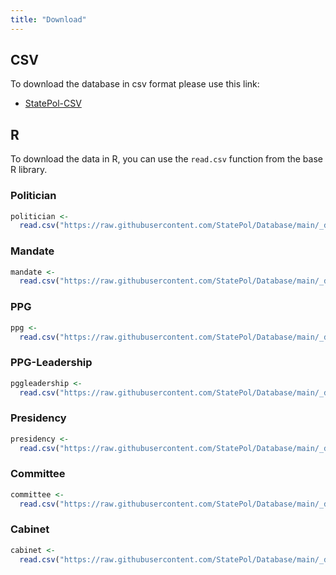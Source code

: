 ```yaml
---
title: "Download"
---
```


## CSV
To download the database in csv format please use this link:

* [StatePol-CSV](https://minhaskamal.github.io/DownGit/#/home?url=https://github.com/StatePol/Database/tree/main/_data)

## R
To download the data in R, you can use the `read.csv` function from the base R library.

### Politician
```r
politician <- 
  read.csv("https://raw.githubusercontent.com/StatePol/Database/main/_data/politicians.csv")
```

### Mandate
```r
mandate <- 
  read.csv("https://raw.githubusercontent.com/StatePol/Database/main/_data/mandate.csv")
```

### PPG
```r
ppg <- 
  read.csv("https://raw.githubusercontent.com/StatePol/Database/main/_data/faction.csv")
```

### PPG-Leadership
```r
pggleadership <- 
  read.csv("https://raw.githubusercontent.com/StatePol/Database/main/_data/board.csv")
```

### Presidency
```r
presidency <- 
  read.csv("https://raw.githubusercontent.com/StatePol/Database/main/_data/presidium.csv")
```

### Committee
```r
committee <- 
  read.csv("https://raw.githubusercontent.com/StatePol/Database/main/_data/committee.csv")
```

### Cabinet
```r
cabinet <- 
  read.csv("https://raw.githubusercontent.com/StatePol/Database/main/_data/cabinet.csv")
```

